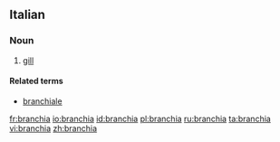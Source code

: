 ==Italian==

===Noun===
{{it-noun|branchi|f|a|e}}

# [[gill]]

====Related terms====
*[[branchiale]]

[[fr:branchia]]
[[io:branchia]]
[[id:branchia]]
[[pl:branchia]]
[[ru:branchia]]
[[ta:branchia]]
[[vi:branchia]]
[[zh:branchia]]
